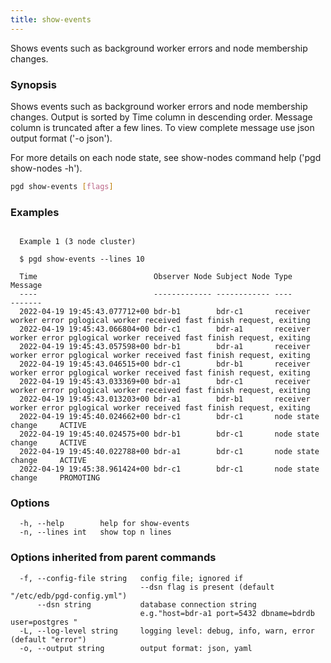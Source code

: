 ```yaml
---
title: show-events
---
```


Shows events such as background worker errors and node membership changes.

### Synopsis

Shows events such as background worker errors and node membership changes.
Output is sorted by Time column in descending order. Message column is
truncated after a few lines. To view complete message use json output format
('-o json').

For more details on each node state, see show-nodes command help
('pgd show-nodes -h').

```sh
pgd show-events [flags]
```

### Examples

```text

  Example 1 (3 node cluster)

  $ pgd show-events --lines 10

  Time                          Observer Node Subject Node Type                  Message
  ----                          ------------- ------------ ----                  -------
  2022-04-19 19:45:43.077712+00 bdr-b1        bdr-c1       receiver worker error pglogical worker received fast finish request, exiting
  2022-04-19 19:45:43.066804+00 bdr-c1        bdr-a1       receiver worker error pglogical worker received fast finish request, exiting
  2022-04-19 19:45:43.057598+00 bdr-b1        bdr-a1       receiver worker error pglogical worker received fast finish request, exiting
  2022-04-19 19:45:43.046515+00 bdr-c1        bdr-b1       receiver worker error pglogical worker received fast finish request, exiting
  2022-04-19 19:45:43.033369+00 bdr-a1        bdr-c1       receiver worker error pglogical worker received fast finish request, exiting
  2022-04-19 19:45:43.013203+00 bdr-a1        bdr-b1       receiver worker error pglogical worker received fast finish request, exiting
  2022-04-19 19:45:40.024662+00 bdr-c1        bdr-c1       node state change     ACTIVE
  2022-04-19 19:45:40.024575+00 bdr-b1        bdr-c1       node state change     ACTIVE
  2022-04-19 19:45:40.022788+00 bdr-a1        bdr-c1       node state change     ACTIVE
  2022-04-19 19:45:38.961424+00 bdr-c1        bdr-c1       node state change     PROMOTING

```

### Options

```text
  -h, --help        help for show-events
  -n, --lines int   show top n lines
```

### Options inherited from parent commands

```text
  -f, --config-file string   config file; ignored if 
                             --dsn flag is present (default "/etc/edb/pgd-config.yml")
      --dsn string           database connection string
                             e.g."host=bdr-a1 port=5432 dbname=bdrdb user=postgres "
  -L, --log-level string     logging level: debug, info, warn, error (default "error")
  -o, --output string        output format: json, yaml
```
